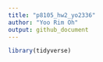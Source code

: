 ```yaml
---
title: "p8105_hw2_yo2336"
author: "Yoo Rim Oh"
output: github_document
---
```


```r
library(tidyverse)
```


